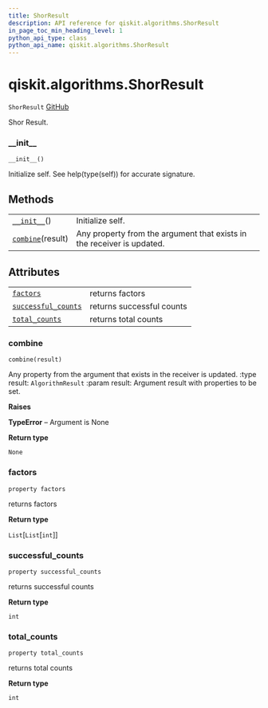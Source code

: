 ```yaml
---
title: ShorResult
description: API reference for qiskit.algorithms.ShorResult
in_page_toc_min_heading_level: 1
python_api_type: class
python_api_name: qiskit.algorithms.ShorResult
---
```


# qiskit.algorithms.ShorResult

<span id="qiskit.algorithms.ShorResult" />

`ShorResult` [GitHub](https://github.com/qiskit/qiskit/tree/stable/0.17/qiskit/algorithms/factorizers/shor.py "view source code")

Shor Result.

### \_\_init\_\_

<span id="qiskit.algorithms.ShorResult.__init__" />

`__init__()`

Initialize self. See help(type(self)) for accurate signature.

## Methods

|                                                                                                   |                                                                        |
| ------------------------------------------------------------------------------------------------- | ---------------------------------------------------------------------- |
| [`__init__`](#qiskit.algorithms.ShorResult.__init__ "qiskit.algorithms.ShorResult.__init__")()    | Initialize self.                                                       |
| [`combine`](#qiskit.algorithms.ShorResult.combine "qiskit.algorithms.ShorResult.combine")(result) | Any property from the argument that exists in the receiver is updated. |

## Attributes

|                                                                                                                         |                           |
| ----------------------------------------------------------------------------------------------------------------------- | ------------------------- |
| [`factors`](#qiskit.algorithms.ShorResult.factors "qiskit.algorithms.ShorResult.factors")                               | returns factors           |
| [`successful_counts`](#qiskit.algorithms.ShorResult.successful_counts "qiskit.algorithms.ShorResult.successful_counts") | returns successful counts |
| [`total_counts`](#qiskit.algorithms.ShorResult.total_counts "qiskit.algorithms.ShorResult.total_counts")                | returns total counts      |

### combine

<span id="qiskit.algorithms.ShorResult.combine" />

`combine(result)`

Any property from the argument that exists in the receiver is updated. :type result: `AlgorithmResult` :param result: Argument result with properties to be set.

**Raises**

**TypeError** – Argument is None

**Return type**

`None`

### factors

<span id="qiskit.algorithms.ShorResult.factors" />

`property factors`

returns factors

**Return type**

`List`\[`List`\[`int`]]

### successful\_counts

<span id="qiskit.algorithms.ShorResult.successful_counts" />

`property successful_counts`

returns successful counts

**Return type**

`int`

### total\_counts

<span id="qiskit.algorithms.ShorResult.total_counts" />

`property total_counts`

returns total counts

**Return type**

`int`


